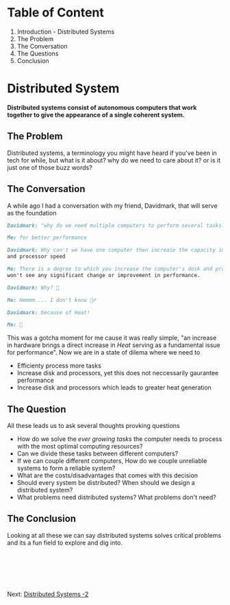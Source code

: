 # Table of Content

1. Introduction - Distributed Systems
2. The Problem
3. The Conversation
4. The Questions
5. Conclusion

# Distributed System

**Distributed systems consist of autonomous computers that work together to give the appearance of a single coherent system.**

## The Problem

Distributed systems, a terminology you might have heard if you've been in tech for while, but what is it about? why do we need to care about it? or is it just one of those
buzz words?

## The Conversation

A while ago I had a conversation with my friend, Davidmark, that will serve as the foundation

```markdown
Davidmark: "why do we need multiple computers to perform several tasks?"
```

```markdown
Me: for better performance
```

```markdown
Davidmark: Why can't we have one computer then increase the capacity in terms of Disk size
and processor speed
```

```markdown
Me: There is a degree to which you increase the computer's dosk and processor and you
won't see any significant change or improvement in performance.
```

```markdown
Davidmark: Why? 🤔
```

```markdown
Me: Hmmmm.... I don't know 🤷‍♂️
```

```markdown
Davidmark: because of Heat!
```

```markdown
Me: 🤯
```

This was a gotcha moment for me cause it was really simple, "an increase in hardware brings a direct increase in _Heat_ serving as a fundamental issue for performance".
Now we are in a state of dilema where we need to

-   Efficienty process more tasks
-   Increase disk and processors, yet this does not neccessarily gaurantee performance
-   Increase disk and processors which leads to greater heat generation

## The Question

All these leads us to ask several thoughts provking questions

-   How do we solve the _ever growing tasks_ the computer needs to process with the most optimal computing resources?
-   Can we divide these tasks between different computers?
-   If we can couple different computers, How do we couple unreliable systems to form a reliable system?
-   What are the costs/disadvantages that comes with this decision
-   Should every system be distributed? When should we design a distributed system?
-   What problems need distributed systems? What problems don't need?

## The Conclusion

Looking at all these we can say distributed systems solves critical problems and its a fun field to explore and dig into.

## <br/>

<br />

Next: [Distributed Systems -2](./the-solution)
